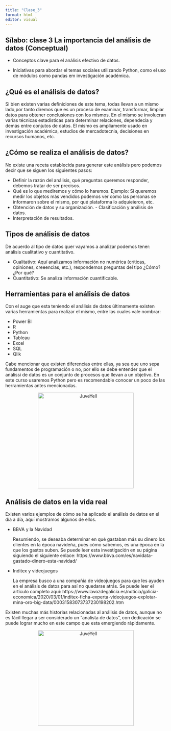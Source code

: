 ```yaml
---
title: "Clase_3"
format: html
editor: visual
---
```


## Sílabo: clase 3 **La importancia del análisis de datos (Conceptual)**

-   Conceptos clave para el análisis efectivo de datos.

-   Iniciativas para abordar el temas sociales utilizando Python, como el uso de módulos como pandas em investigación académica.

## ¿Qué es el análisis de datos?

Si bien existen varias definiciones de este tema, todas llevan a un mismo lado,por tanto diremos que es un proceso de examinar, transformar, limpiar datos para obtener conclusiones con los mismos. En el mismo se involucran varias técnicas estadísticas para determinar relaciones, dependecia y demás entre conjutos de datos. El mismo es ampliamente usado en investigación académica, estudios de mercadotecnia, decisiones en recursos humanos, etc.

## ¿Cómo se realiza el análisis de datos?

No existe una receta establecida para generar este análisis pero podemos decir que se siguen los siguientes pasos:

-   Definir la razón del análisis, qué preguntas queremos responder, debemos tratar de ser precisos.
-   Qué es lo que mediremos y cómo lo haremos. Ejemplo: Si queremos medir los objetos más vendidos podemos ver como las personas se informaron sobre el mismo, por qué plataforma lo adquieieron, etc.
-   Obtención de datos y su organización. - Clasificación y análisis de datos.
-   Interpretación de resultados.

## Tipos de análisis de datos

De acuerdo al tipo de datos quer vayamos a analizar podemos tener: análisis cualitativo y cuantitativo.

-   Cualitativo: Aquí analizamos información no numérica (críticas, opiniones, creeencias, etc.), respondemos preguntas del tipo ¿Cómo? ¿Por qué?
-   Cuantitativo: Se analiza información cuantificable.

## Herramientas para el análisis de datos

Con el auge que esta teniendo el análisis de datos últimamente existen varias herramientas para realizar el mismo, entre las cuales vale nombrar:

-   Power BI
-   R
-   Python
-   Tableau
-   Excel
-   SQL
-   Qlik

Cabe mencionar que existen diferencias entre ellas, ya sea que uno sepa fundamentos de programación o no, por ello se debe entender que el análissi de datos es un conjunto de procesos que llevan a un objetivo. En este curso usaremos Python pero es recomendable conocer un poco de las herramientas antes mencionadas.

<div>
<p style = 'text-align:center;'>
<img src="images/Meme1.jpg" alt="JuveYell" width="300px">
</p>
</div>

## Análisis de datos en la vida real

Existen varios ejemplos de cómo se ha aplicado el análisis de datos en el día a día, aquí mostramos algunos de ellos.

- BBVA y la Navidad

  Resumiendo, se deseaba determinar en qué gastaban más su dinero los clientes en la época navideña, pues cómo sabemos, es una época en la que los gastos suben. Se puede leer esta investigación en su página siguiendo el siguiente enlace: https://www.bbva.com/es/navidata-gastado-dinero-esta-navidad/

- Inditex y videojuegos

  La empresa busco a una compañia de videojuegos para que les ayuden en el análisis de datos para así no quedarse atrás. Se puede leer el artículo completo aquí: https://www.lavozdegalicia.es/noticia/galicia-economica/2020/03/01/inditex-ficha-experta-videojuegos-explotar-mina-oro-big-data/00031583073737230198202.htm
  
Existen muchas más historias relacionadas al análisis de datos, aunque no es fácil llegar a ser considerado un "analista de datos", con dedicación se puede lograr mucho en este campo que esta emergiendo rápidamente.

<div>
<p style = 'text-align:center;'>
<img src="images/Meme2.jpg" alt="JuveYell" width="300px">
</p>
</div>
